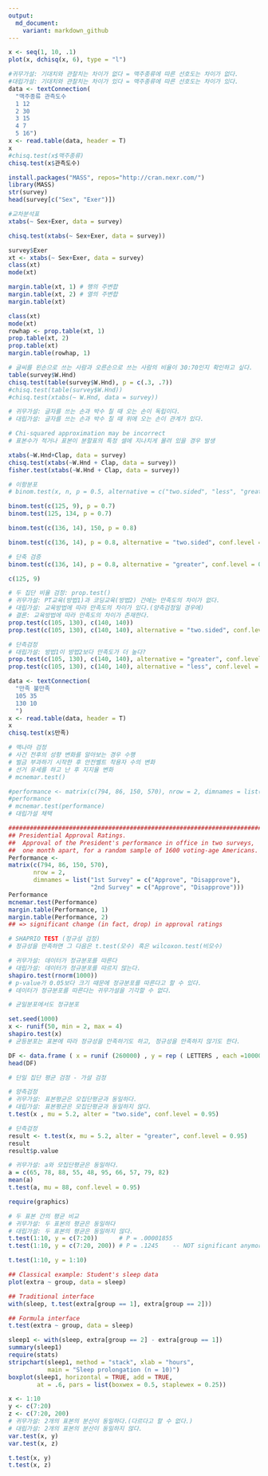 ```yaml
---
output:
  md_document:
    variant: markdown_github
---
```



```r
x <- seq(1, 10, .1)
plot(x, dchisq(x, 6), type = "l")
```

```r
#귀무가설: 기대치와 관찰치는 차이가 없다 = 맥주종류에 따른 선호도는 차이가 없다.
#대립가설: 기대치와 관찰치는 차이가 있다 = 맥주종류에 따른 선호도는 차이가 있다.
data <- textConnection(
  "맥주종류 관측도수
  1 12
  2 30
  3 15
  4 7
  5 16")
x <- read.table(data, header = T)
x
#chisq.test(x$맥주종류)
chisq.test(x$관측도수)
```
```r
install.packages("MASS", repos="http://cran.nexr.com/")
library(MASS)
str(survey)
head(survey[c("Sex", "Exer")])

#교차분석표
xtabs(~ Sex+Exer, data = survey)
```

```r
chisq.test(xtabs(~ Sex+Exer, data = survey))
```

```r
survey$Exer
xt <- xtabs(~ Sex+Exer, data = survey)
class(xt)
mode(xt)

margin.table(xt, 1) # 행의 주변합
margin.table(xt, 2) # 열의 주변합
margin.table(xt)

class(xt)
mode(xt)
rowhap <- prop.table(xt, 1)
prop.table(xt, 2)
prop.table(xt)
margin.table(rowhap, 1)
```
```r
# 글씨를 왼손으로 쓰는 사람과 오른손으로 쓰는 사람의 비율이 30:70인지 확인하고 싶다.
table(survey$W.Hnd)
chisq.test(table(survey$W.Hnd), p = c(.3, .7))
#chisq.test(table(survey$W.Hnd))
#chisq.test(xtabs(~ W.Hnd, data = survey))
```

```r
# 귀무가설: 글자를 쓰는 손과 박수 칠 때 오는 손이 독립이다.
# 대립가설: 글자를 쓰는 손과 박수 칠 때 위에 오는 손이 관계가 있다.

# Chi-squared approximation may be incorrect
# 표본수가 적거나 표본이 분할표의 특정 셀에 지나치게 몰려 있을 경우 발생

xtabs(~W.Hnd+Clap, data = survey)
chisq.test(xtabs(~W.Hnd + Clap, data = survey))
fisher.test(xtabs(~W.Hnd + Clap, data = survey))
```
```r
# 이항분포
# binom.test(x, n, p = 0.5, alternative = c("two.sided", "less", "greater"), conf.level = 0.95)

binom.test(c(125, 9), p = 0.7)
binom.test(125, 134, p = 0.7)

binom.test(c(136, 14), 150, p = 0.8)

binom.test(c(136, 14), p = 0.8, alternative = "two.sided", conf.level = 0.95)

# 단축 검증
binom.test(c(136, 14), p = 0.8, alternative = "greater", conf.level = 0.95)

```

```r
c(125, 9)
```

```r
# 두 집단 비율 검정: prop.test()
# 귀무가설: PT교육(방법1)과 코딩교육(방법2) 간에는 만족도의 차이가 없다.
# 대립가설: 교육방법에 따라 만족도의 차이가 있다.(양측검정일 경우에)
# 결론: 교육방법에 따라 만족도의 차이가 존재한다.
prop.test(c(105, 130), c(140, 140))
prop.test(c(105, 130), c(140, 140), alternative = "two.sided", conf.level = 0.95)

# 단측검정
# 대립가설: 방법1이 방법2보다 만족도가 더 높다?
prop.test(c(105, 130), c(140, 140), alternative = "greater", conf.level = 0.95)
prop.test(c(105, 130), c(140, 140), alternative = "less", conf.level = 0.95)
```

```r
data <- textConnection(
  "만족 불만족
  105 35
  130 10
  ")
x <- read.table(data, header = T)
x
chisq.test(x$만족)
```
```r
# 맥나마 검정
# 사건 전후의 성향 변화를 알아보는 경우 수행
# 벌금 부과하기 시작한 후 안전벨트 착용자 수의 변화
# 선거 유세를 하고 난 후 지지율 변화
# mcnemar.test()

#performance <- matrix(c(794, 86, 150, 570), nrow = 2, dimnames = list("찬반  " = c("찬성", "반대"), "시행순서" = c("1차", "2차")))
#performance
# mcnemar.test(performance)
# 대립가설 채택

######################################################################################################
## Presidential Approval Ratings.
##  Approval of the President's performance in office in two surveys,
##  one month apart, for a random sample of 1600 voting-age Americans.
Performance <-
matrix(c(794, 86, 150, 570),
       nrow = 2,
       dimnames = list("1st Survey" = c("Approve", "Disapprove"),
                       "2nd Survey" = c("Approve", "Disapprove")))
Performance
mcnemar.test(Performance)
margin.table(Performance, 1)
margin.table(Performance, 2)
## => significant change (in fact, drop) in approval ratings
```

```r
# SHAPRIO TEST (정규성 검정)
# 정규성을 만족하면 그 다음은 t.test(모수) 혹은 wilcoxon.test(비모수)

# 귀무가설: 데이터가 정규분포를 따른다
# 대립가설: 데이터가 정규분포를 따르지 않는다.
shapiro.test(rnorm(1000))
# p-value가 0.05보다 크기 때문에 정규분포를 따른다고 할 수 있다.
# 데이터가 정규분포를 따른다는 귀무가설을 기각할 수 없다.

# 균일분포에서도 정규분포

set.seed(1000)
x <- runif(50, min = 2, max = 4)
shapiro.test(x)
# 균등분포는 표본에 따라 정규성을 만족하기도 하고, 정규성을 만족하지 않기도 한다.
```

```r
DF <- data.frame ( x = runif (260000) , y = rep ( LETTERS , each =10000) )
head(DF)
```

```r
# 단일 집단 평균 검정 - 가설 검정

# 양측검정
# 귀무가설: 표본평균은 모집단평균과 동일하다.
# 대립가설: 표본평균은 모집단평균과 동일하지 않다.
t.test(x , mu = 5.2, alter = "two.side", conf.level = 0.95)

# 단측검정
result <- t.test(x, mu = 5.2, alter = "greater", conf.level = 0.95)
result
result$p.value
```

```r
# 귀무가설: a와 모집단평균은 동일하다.
a = c(65, 78, 88, 55, 48, 95, 66, 57, 79, 82)
mean(a)
t.test(a, mu = 88, conf.level = 0.95)
```

```r
require(graphics)

# 두 표본 간의 평균 비교
# 귀무가설: 두 표본의 평균은 동일하다
# 대립가설: 두 표본의 평균은 동일하지 않다.
t.test(1:10, y = c(7:20))      # P = .00001855
t.test(1:10, y = c(7:20, 200)) # P = .1245    -- NOT significant anymore

t.test(1:10, y = 1:10)

## Classical example: Student's sleep data
plot(extra ~ group, data = sleep)

## Traditional interface
with(sleep, t.test(extra[group == 1], extra[group == 2]))

## Formula interface
t.test(extra ~ group, data = sleep)

sleep1 <- with(sleep, extra[group == 2] - extra[group == 1])
summary(sleep1)
require(stats)
stripchart(sleep1, method = "stack", xlab = "hours",
           main = "Sleep prolongation (n = 10)")
boxplot(sleep1, horizontal = TRUE, add = TRUE,
        at = .6, pars = list(boxwex = 0.5, staplewex = 0.25))
```

```r
x <- 1:10
y <- c(7:20)
z <- c(7:20, 200)
# 귀무가설: 2개의 표본의 분산이 동일하다.(다르다고 할 수 없다.)
# 대립가설: 2개의 표본의 분산이 동일하지 않다.
var.test(x, y)
var.test(x, z)

t.test(x, y)
t.test(x, z)
```

